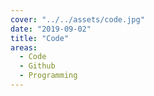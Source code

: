 ---
cover: "../../assets/code.jpg"
date: "2019-09-02"
title: "Code"
areas:
  - Code
  - Github
  - Programming
---


<GitHubWidget repository='ghemsley/gatsby-emilia' />
<br/>
<GitHubWidget repository='ghemsley/imagedupes' />
<br/>
<GitHubWidget repository='ghemsley/ImageViewer' />
<br/>
